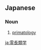 ==Japanese==
{{DEFAULTSORT:れいちょうるいがく}}
{{wikipedia|lang=ja}}
{{ja-kanjitab|れい|ちょう|るい|がく|yomi=o}}

===Noun===
{{ja-noun|れいちょうるいがく}}

# {{lb|ja|zoology}} [[primatology]]

{{cln|ja|words suffixed with 学}}

[[ja:霊長類学]]